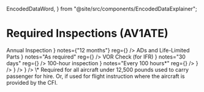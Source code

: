   EncodedDataWord,
} from "@site/src/components/EncodedDataExplainer";

# Required Inspections (AV1ATE)

<Acronym>
  <AcronymRow
    letter="A"
    title={
      <a href="/docs/topics/regulations/inspections/annuals">
        Annual Inspection
      </a>
    }
    notes={"12 months"}
    reg={<Reg part="91.409" />}
  />
  <AcronymRow
    letter="A"
    title={
      <a href="/docs/topics/regulations/airworthiness/ads">
        ADs and Life-Limited Parts
      </a>
    }
    notes="As required"
    reg={<Reg part="91.403" />}
  />
  <AcronymRow
    letter="V"
    title={
      <a href="/docs/topics/regulations/inspections/vor-checks">
        VOR Check (for IFR)
      </a>
    }
    notes="30 days"
    reg={<Reg part="91.171" />}
  />
  <AcronymRow
    letter="1"
    title={
      <a href="/docs/topics/regulations/inspections/hour-100">
        100-hour inspection
      </a>
    }
    notes="Every 100 hours*"
    reg={<Reg part="91.409" />}
  />
  <AcronymRow
    letter="A"
    title={"Altimeter / Static System inspection"}
    notes="24 months (2 years)"
    reg={<Reg part="91.411" />}
  />
  <AcronymRow
    letter="T"
    title="Transponder"
    notes="24 months (2 years)"
    reg={<Reg part="91.413" />}
  />
  <AcronymRow
    letter="E"
    title="ELT Inspection"
    notes="12 months"
    reg={<Reg part="91.207" />}
  />
</Acronym>

<Footnotes>
  \* Required for all aircraft under 12,500 pounds used to carry passenger for
  hire. Or, if used for flight instruction where the aircraft is provided by the
  CFI.
</Footnotes>
